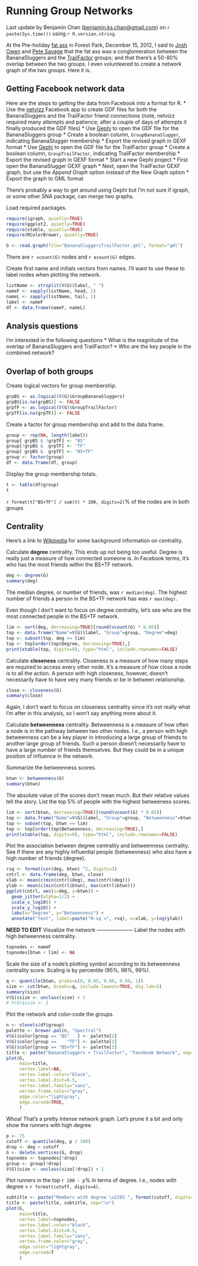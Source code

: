 Running Group Networks
======================
Last update by Benjamin Chan (<benjamin.ks.chan@gmail.com>) on `r paste(Sys.time())` using `r R.version.string`.

At the Pre-holiday [fat ass](http://blog.oregonlive.com/runoregon/2009/10/fat_ass_runs_in_oregon_and_sw.html) in Forest Park, December 15, 2012, I said to [Josh Owen](https://www.facebook.com/joshowen) and [Pete Savage](https://www.facebook.com/pete.savage.56) that the fat ass was a conglomeration between the BananaSluggers and the [TrailFactor](http://www.facebook.com/TrailFactor) groups; and that there's a 50-80% overlap between the two groups. I even volunteered to create a network graph of the two groups. Here it is.


Getting Facebook network data
-----------------------------
Here are the steps to getting the data from Facebook into a format for R.
* Use the [netvizz](https://apps.facebook.com/netvizz/) Facebook app to create GDF files for both the BananaSluggers and the TrailFactor friend connections (note, netvizz required many attempts and patience; after a couple of days of attempts it finally produced the GDF files)
* Use [Gephi](https://gephi.org/) to open the GDF file for the BananaSluggers group
* Create a boolean column, `GroupBananaSlugger`, indicating BananaSlugger membership
* Export the revised graph in GEXF format
* Use [Gephi](https://gephi.org/) to open the GDF file for the TrailFactor group
* Create a boolean column, `GroupTrailFactor`, indicating TrailFactor membership
* Export the revised graph in GEXF format
* Start a new Gephi project
* First open the BananaSlugger GEXF graph
* Next, open the TrailFactor GEXF graph, but use the *Append Graph* option instead of the New Graph option
* Export the graph to GML format

There's probably a way to get around using Gephi but I'm not sure if igraph, or some other SNA package, can merge two graphs.


Load required packages.
```r
require(igraph, quietly=TRUE)
require(ggplot2, quietly=TRUE)
require(xtable, quietly=TRUE)
require(RColorBrewer, quietly=TRUE)
```

```r
G <- read.graph(file="BananaSluggersTrailFactor.gml", format="gml")
```
There are `r vcount(G)` nodes and `r ecount(G)` edges.

Create first name and initials vectors from names. I'll want to use these to label nodes when plotting the network.
```r
listName <- strsplit(V(G)$label, " ")
nameF <- sapply(listName, head, 1)
nameL <- sapply(listName, tail, 1)
label <- nameF
df <- data.frame(nameF, nameL)
```


Analysis questions
------------------
I'm interested in the following questions
* What is the magnitude of the overlap of BananaSluggers and TrailFactor?
* Who are the key people in the combined network?


Overlap of both groups
----------------------
Create logical vectors for group membership.
```r
grpBS <- as.logical(V(G)$GroupBananaSluggers)
grpBS[is.na(grpBS)] <- FALSE
grpTF <- as.logical(V(G)$GroupTrailFactor)
grpTF[is.na(grpTF)] <- FALSE
```
Create a factor for group membership and add to the data frame.
```r
group <- rep(NA, length(label))
group[ grpBS & !grpTF] <- "BS"
group[!grpBS &  grpTF] <- "TF"
group[ grpBS &  grpTF] <- "BS+TF"
group <- factor(group)
df <- data.frame(df, group)
```
Display the group membership totals.
```r
t <- table(df$group)
t
```
`r format(t["BS+TF"] / sum(t) * 100, digits=2)`% of the nodes are in both groups.


Centrality
----------
Here's a link to [Wikipedia](http://en.wikipedia.org/wiki/Centrality) for some background information on centrality.

Calculate **degree** centrality. This ends up not being too useful. Degree is really just a measure of how connected someone is. In Facebook terms, it's who has the most friends within the BS+TF network.
```r
deg <- degree(G)
summary(deg)
```
The median degree, or number of friends, was `r median(deg)`. The highest number of friends a person in the BS+TF network has was `r max(deg)`.

Even though I don't want to focus on degree centrality, let's see who are the most connected people in the BS+TF network.
```r
lim <- sort(deg, decreasing=TRUE)[round(vcount(G) * 0.05)]
top <- data.frame("Name"=V(G)$label, "Group"=group, "Degree"=deg)
top <- subset(top, deg >= lim)
top <- top[order(top$Degree, decreasing=TRUE),]
print(xtable(top, digits=0), type="html", include.rownames=FALSE)
```

Calculate **closeness** centrality. Closeness is a measure of how many steps are required to access every other node. It's a measure of how close a node is to all the action. A person with high closeness, however, doesn't necessarily have to have very many friends or be in between relationship.
```r
close <- closeness(G)
summary(close)
```
Again, I don't want to focus on closeness centrality since it's not really what I'm after in this analysis, so I won't say anything more about it.

Calculate **betweenness** centrality. Betweenness is a measure of how often a node is in the pathway between two other nodes. I.e., a person with high betweenness can be a key player in introducing a large group of friends to another large group of friends. Such a person doesn't necessarily have to have a large number of friends themselves. But they could be in a unique position of influence in the network.

Summarize the betweenness scores. 
```r
btwn <- betweenness(G)
summary(btwn)
```
The absolute value of the scores don't mean much. But their relative values tell the story. List the top 5% of people with the highest betweeness scores.
```r
lim <- sort(btwn, decreasing=TRUE)[round(vcount(G) * 0.05)]
top <- data.frame("Name"=V(G)$label, "Group"=group, "Betweenness"=btwn)
top <- subset(top, btwn >= lim)
top <- top[order(top$Betweenness, decreasing=TRUE),]
print(xtable(top, digits=0), type="html", include.rownames=FALSE)
```

Plot the association between degree centrality and betweenness centrality. See if there are any highly influential people (betweenness) who also have a high number of friends (degree).
```r
rsq <- format(cor(deg, btwn) ^2, digits=3)
cntrl <- data.frame(deg, btwn, close)
xlab <- mean(c(min(cntrl$deg), max(cntrl$deg)))
ylab <- mean(c(min(cntrl$btwn), max(cntrl$btwn)))
ggplot(cntrl, aes(x=deg, y=btwn)) +
  geom_jitter(alpha=1/2) +
  scale_x_log10() +
  scale_y_log10() +
  labs(x="Degree", y="Betweenness") +
  annotate("text", label=paste("R-sq =", rsq), x=xlab, y=log(ylab))
```


**NEED TO EDIT**
Visualize the network
---------------------
Label the nodes with high betweenness centrality.
```r
topnodes <- nameF
topnodes[btwn < lim] <- NA
```
Scale the size of a node's plotting symbol according to its betweenness centrality score. Scaling is by percentile (95%, 98%, 99%).
```r
q <- quantile(btwn, probs=c(0, 0.95, 0.98, 0.99, 1))
size <- cut(btwn, breaks=q, include.lowest=TRUE, dig.lab=5)
summary(size)
V(G)$size <- unclass(size) + 1
# V(G)$size <- 1
```

Plot the network and color-code the groups.
```r
n <- nlevels(df$group)
palette <- brewer.pal(n, "Spectral")
V(G)$color[group == "BS"   ] <- palette[2]
V(G)$color[group ==    "TF"] <- palette[1]
V(G)$color[group == "BS+TF"] <- palette[3]
title <- paste("BananaSluggers + TrailFactor", "Facebook Network", sep="\n")
plot(G, 
     main=title,
     vertex.label=NA, 
     vertex.label.color="black", 
     vertex.label.dist=0.5, 
     vertex.label.family="sans", 
     vertex.frame.color="gray",
     edge.color="lightgray",
     edge.curved=TRUE,
     )
```

Whoa! That's a pretty intense network graph. Let's prune it a bit and only show the runners with high degree.
```r
p <- 75
cutoff <- quantile(deg, p / 100)
drop <- deg < cutoff
G <- delete.vertices(G, drop)
topnodes <- topnodes[!drop]
group <- group[!drop]
V(G)$size <- unclass(size[!drop]) + 1
```
Plot runners in the top `r 100 - p`% in terms of degree. I.e., nodes with degree > `r format(cutoff, digits=4)`.
```r
subtitle <- paste("Members with degree \u2265 ", format(cutoff, digits=4), " (", p, "th percentile)", sep="")
title <- paste(title, subtitle, sep="\n")
plot(G, 
     main=title,
     vertex.label=topnodes, 
     vertex.label.color="black", 
     vertex.label.dist=0.5, 
     vertex.label.family="sans", 
     vertex.frame.color="gray",
     edge.color="lightgray",
     edge.curved=T
     )
```
